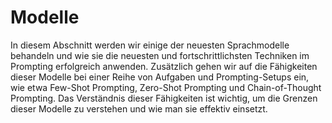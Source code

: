 # Modelle


In diesem Abschnitt werden wir einige der neuesten Sprachmodelle behandeln und wie sie die neuesten und fortschrittlichsten Techniken im Prompting erfolgreich anwenden. Zusätzlich gehen wir auf die Fähigkeiten dieser Modelle bei einer Reihe von Aufgaben und Prompting-Setups ein, wie etwa Few-Shot Prompting, Zero-Shot Prompting und Chain-of-Thought Prompting. Das Verständnis dieser Fähigkeiten ist wichtig, um die Grenzen dieser Modelle zu verstehen und wie man sie effektiv einsetzt.

<ContentFileNames section="models" lang="de"/>